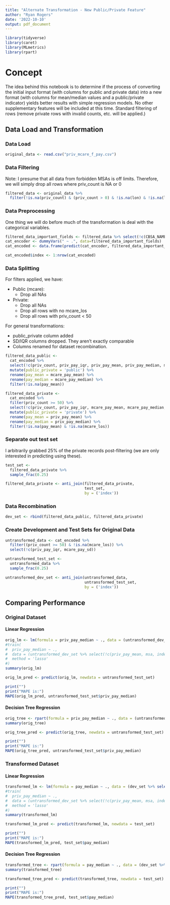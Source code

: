 ```yaml
---
title: "Alternate Transformation - New Public/Private Feature"
author: "Ryan Rogers"
date: '2022-10-10'
output: pdf_document
---
```


```r
library(tidyverse)
library(caret)
library(MLmetrics)
library(rpart)
```

# Concept
The idea behind this notebook is to determine if the process of converting the initial input format (with columns for public and private data) into a new format (with columns for mean/median values and a public/private indicator) yields better results with simple regression models. No other supplementary features will be included at this time. Standard filtering of rows (remove private rows with invalid counts, etc. will be applied.)

## Data Load and Transformation

### Data Load

```r
original_data <- read.csv("priv_mcare_f_pay.csv")
```


### Data Filtering

Note: I presume that all data from forbidden MSAs is off limits. Therefore, we will simply drop all rows where priv_count is NA or 0

```r
filtered_data <- original_data %>%
  filter(!is.na(priv_count) & (priv_count > 0) & !is.na(lon) & !is.na(lat))
```

### Data Preprocessing

One thing we will do before much of the transformation is deal with the categorical variables.

```r
filtered_data_important_fields <- filtered_data %>% select(!c(CBSA_NAME, FIPS.State.Code))
cat_encoder <- dummyVars(" ~ .", data=filtered_data_important_fields)
cat_encoded <- data.frame(predict(cat_encoder, filtered_data_important_fields))

cat_encoded$index <- 1:nrow(cat_encoded)
```

### Data Splitting

For filters applied, we have:

* Public (mcare):
  + Drop all NAs
* Private:
  + Drop all NAs
  + Drop all rows with no mcare_los
  + Drop all rows with priv_count < 50
  
For general transformations:

* public_private column added
* SD/IQR columns dropped. They aren't exactly comparable
* Columns renamed for dataset recombination.

```r
filtered_data_public <-
  cat_encoded %>%
  select(!c(priv_count, priv_pay_iqr, priv_pay_mean, priv_pay_median, mcare_pay_sd)) %>%
  mutate(public_private = 'public') %>%
  rename(pay_mean = mcare_pay_mean) %>%
  rename(pay_median = mcare_pay_median) %>%
  filter(!is.na(pay_mean))

filtered_data_private <-
  cat_encoded %>%
  filter(priv_count >= 50) %>%
  select(!c(priv_count, priv_pay_iqr, mcare_pay_mean, mcare_pay_median, mcare_pay_sd)) %>%
  mutate(public_private = 'private') %>%
  rename(pay_mean = priv_pay_mean) %>%
  rename(pay_median = priv_pay_median) %>%
  filter(!is.na(pay_mean) & !is.na(mcare_los))
```

### Separate out test set

I arbitrarily grabbed 25% of the private records post-filtering (we are only interested in predicting using these).

```r
test_set <-
  filtered_data_private %>%
  sample_frac(0.25)

filtered_data_private <- anti_join(filtered_data_private,
                                   test_set,
                                   by = ('index'))
```


### Data Recombination

```r
dev_set <- rbind(filtered_data_public, filtered_data_private)
```

### Create Development and Test Sets for Original Data

```r
untransformed_data <- cat_encoded %>%
  filter((priv_count >= 50) & !is.na(mcare_los)) %>%
  select(!c(priv_pay_iqr, mcare_pay_sd))

untransformed_test_set <-
  untransformed_data %>%
  sample_frac(0.25)

untransformed_dev_set <- anti_join(untransformed_data,
                                   untransformed_test_set,
                                   by = ('index'))
```


## Comparing Performance

### Original Dataset

#### Linear Regression

```r
orig_lm <- lm(formula = priv_pay_median ~ ., data = (untransformed_dev_set %>% select(!c(priv_pay_mean, msa, index))))
#train(
#  priv_pay_median ~ .,
#  data = (untransformed_dev_set %>% select(!c(priv_pay_mean, msa, index))),
#  method = 'lasso'
#)
summary(orig_lm)

orig_lm_pred <- predict(orig_lm, newdata = untransformed_test_set)

print("")
print("MAPE is:")
MAPE(orig_lm_pred, untransformed_test_set$priv_pay_median)
```
#### Decision Tree Regression

```r
orig_tree <- rpart(formula = priv_pay_median ~ ., data = (untransformed_dev_set %>% select(!c(priv_pay_mean, msa, index))))
summary(orig_tree)

orig_tree_pred <- predict(orig_tree, newdata = untransformed_test_set)

print("")
print("MAPE is:")
MAPE(orig_tree_pred, untransformed_test_set$priv_pay_median)
```


### Transformed Dataset

#### Linear Regression

```r
transformed_lm <- lm(formula = pay_median ~ ., data = (dev_set %>% select(!c(pay_mean, msa, index))))
#train(
#  priv_pay_median ~ .,
#  data = (untransformed_dev_set %>% select(!c(priv_pay_mean, msa, index))),
#  method = 'lasso'
#)
summary(transformed_lm)

transformed_lm_pred <- predict(transformed_lm, newdata = test_set)

print("")
print("MAPE is:")
MAPE(transformed_lm_pred, test_set$pay_median)
```

#### Decision Tree Regression

```r
transformed_tree <- rpart(formula = pay_median ~ ., data = (dev_set %>% select(!c(pay_mean, msa, index))))
summary(transformed_tree)

transformed_tree_pred <- predict(transformed_tree, newdata = test_set)

print("")
print("MAPE is:")
MAPE(transformed_tree_pred, test_set$pay_median)
```

